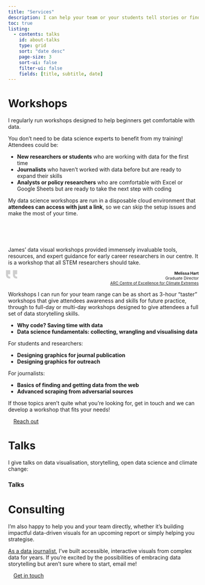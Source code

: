 ```yaml
---
title: "Services"
description: I can help your team or your students tell stories or find insights with data.
toc: true
listing:
  - contents: talks
    id: about-talks
    type: grid
    sort: "date desc"
    page-size: 3
    sort-ui: false
    filter-ui: false
    fields: [title, subtitle, date]
---
```


# Workshops

I regularly run workshops designed to help beginners get comfortable with data. 

You don't need to be data science experts to benefit from my training! Attendees could be:

- **New researchers or students** who are working with data for the first time
- **Journalists** who haven't worked with data before but are ready to expand their skills
- **Analysts or policy researchers** who are comfortable with Excel or Google Sheets but are ready to take the next step with coding

My data science workshops are run in a disposable cloud environment that **attendees can access with just a link**, so we can skip the setup issues and make the most of your time.

\
\
\

::::{.testimonial .column-page style="position: relative;"}

:::{style="position: absolute; top: -0.35em; left: -0.15em; font-size: 500%; font-weight: bold; font-feature-settings: \"ss08\" on; opacity: 0.2;"}
‟
:::

James’ data visual workshops provided immensely invaluable tools, resources, and expert guidance for early career researchers in our centre. It is a workshop that all STEM researchers should take.

:::{style="font-size: 75%; text-align: end;"}
**Melissa Hart**  
Graduate Director  
[ARC Centre of Excellence for Climate Extremes](https://climateextremes.org)
:::

::::

Workshops I can run for your team range can be as short as 3-hour "taster" workshops that give attendees awareness and skills for future practice, through to full-day or multi-day workshops designed to give attendees a full set of data storytelling skills.

- **Why code? Saving time with data**
- **Data science fundamentals: collecting, wrangling and visualising data**

For students and researchers:

- **Designing graphics for journal publication**
- **Designing graphics for outreach**

For journalists:

- **Basics of finding and getting data from the web**
- **Advanced scraping from adversarial sources**

If those topics aren't quite what you're looking for, get in touch and we can develop a workshop that fits your needs!

[Reach out](mailto:me@jamesgoldie.dev){.btn .btn-gradient style="width: fit-content; padding-inline: 1em;"}

# Talks

I give talks on data visualisation, storytelling, open data science and climate change:

::::{.column-screen-inset}
### **Talks**
:::{#about-talks}
:::
::::

# Consulting

I'm also happy to help you and your team directly, whether it's building impactful data-driven visuals for an upcoming report or simply helping you strategise.

[As a data journalist](/career), I've built accessible, interactive visuals from complex data for years. If you're excited by the possibilities of embracing data storytelling but aren't sure where to start, email me!

[Get in touch](mailto:me@jamesgoldie.dev){.btn .btn-gradient style="width: fit-content; padding-inline: 1em;"}
